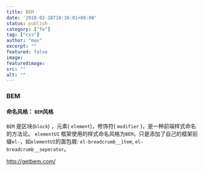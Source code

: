 ```yaml
---
title: BEM
date: '2018-02-28T18:16:01+08:00'
status: publish
category: ["fe"]
tag: ["css"]
author: "max"
excerpt: ""
featured: false
image:
featuredimage:
src: ""
alt: ""
---
```


### BEM

#### 命名风格： `BEM`风格

`BEM`  是区块(`block`) ，元素( `element`)，修饰符(  `modifier` )，是一种前端样式命名的方法论。 
`elementUI` 框架使用的样式命名风格为`BEM`，只是添加了自己的框架前缀`el-`，如`elementUI`的面包屑: `el-breadcrumb__item`, `el-breadcrumb__seperator`。

http://getbem.com/